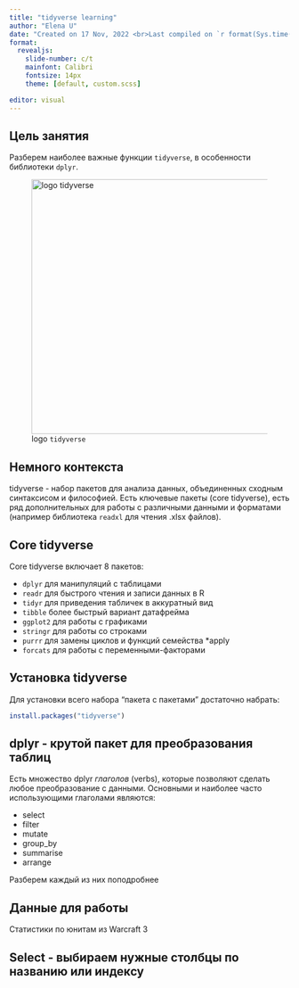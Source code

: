 ```yaml
---
title: "tidyverse learning"
author: "Elena U"
date: "Created on 17 Nov, 2022 <br>Last compiled on `r format(Sys.time(), '%d %b, %Y')`"
format: 
  revealjs:
    slide-number: c/t
    mainfont: Calibri
    fontsize: 14px
    theme: [default, custom.scss]

editor: visual
---
```


## Цель занятия

Разберем наиболее важные функции `tidyverse`, в особенности библиотеки `dplyr`.

![logo `tidyverse`](figures/tidyverse2.png){width="457"}

## Немного контекста

tidyverse - набор пакетов для анализа данных, объединенных сходным синтаксисом и философией. Есть ключевые пакеты (core tidyverse), есть ряд дополнительных для работы с различными данными и форматами (например библиотека `readxl` для чтения .xlsx файлов).

## Core tidyverse

Core tidyverse включает 8 пакетов:

-   `dplyr` для манипуляций с таблицами
-   `readr` для быстрого чтения и записи данных в R
-   `tidyr` для приведения табличек в аккуратный вид
-   `tibble` более быстрый вариант датафрейма
-   `ggplot2` для работы с графиками
-   `stringr` для работы со строками
-   `purrr` для замены циклов и функций семейства \*apply
-   `forcats` для работы с переменными-факторами

## Установка tidyverse

Для установки всего набора "пакета с пакетами" достаточно набрать:

```r
install.packages("tidyverse")
```

## dplyr - крутой пакет для преобразования таблиц

Есть множество dplyr *глаголов* (verbs), которые позволяют сделать любое преобразование с данными. Основными и наиболее часто использующими глаголами являются:

-   select
-   filter
-   mutate
-   group_by
-   summarise
-   arrange

Разберем каждый из них поподробнее

## Данные для работы

Статистики по юнитам из Warcraft 3

## Select - выбираем нужные столбцы по названию или индексу

```r

```
